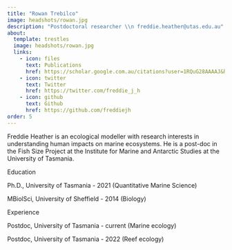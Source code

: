 ```yaml
---
title: "Rowan Trebilco"
image: headshots/rowan.jpg
description: "Postdoctoral researcher \\n freddie.heather@utas.edu.au"
about:
  template: trestles
  image: headshots/rowan.jpg
  links:
    - icon: files
      text: Publications
      href: https://scholar.google.com.au/citations?user=1RQuG28AAAAJ&hl=en
    - icon: twitter
      text: Twitter
      href: https://twitter.com/freddie_j_h
    - icon: github
      text: Github
      href: https://github.com/freddiejh
order: 5
---
```


Freddie Heather is an ecological modeller with research interests in understanding human impacts on marine ecosystems. He is a post-doc in the Fish Size Project at the Institute for Marine and Antarctic Studies at the University of Tasmania.

Education

Ph.D., University of Tasmania - 2021 (Quantitative Marine Science)

MBiolSci, University of Sheffield - 2014 (Biology)

Experience

Postdoc, University of Tasmania - current (Marine ecology)

Postdoc, University of Tasmania - 2022 (Reef ecology)